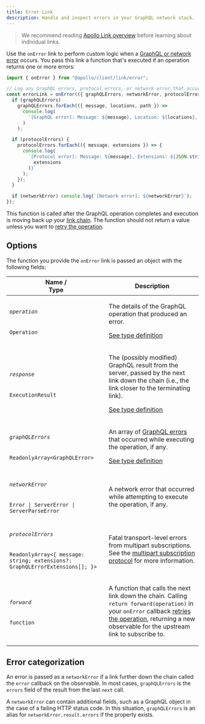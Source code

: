 ```yaml
---
title: Error Link
description: Handle and inspect errors in your GraphQL network stack.
---
```


> We recommend reading [Apollo Link overview](./introduction/) before learning about individual links.

Use the `onError` link to perform custom logic when a [GraphQL or network error](../../data/error-handling/) occurs. You pass this link a function that's executed if an operation returns one or more errors:

```js
import { onError } from "@apollo/client/link/error";

// Log any GraphQL errors, protocol errors, or network error that occurred
const errorLink = onError(({ graphQLErrors, networkError, protocolErrors }) => {
  if (graphQLErrors)
    graphQLErrors.forEach(({ message, locations, path }) =>
      console.log(
        `[GraphQL error]: Message: ${message}, Location: ${locations}, Path: ${path}`
      )
    );

  if (protocolErrors) {
    protocolErrors.forEach(({ message, extensions }) => {
      console.log(
        `[Protocol error]: Message: ${message}, Extensions: ${JSON.stringify(
          extensions
        )}`
      );
    });
  }

  if (networkError) console.log(`[Network error]: ${networkError}`);
});
```

This function is called after the GraphQL operation completes and execution is moving back _up_ your [link chain](./introduction/#handling-a-response). The function should not return a value unless you want to [retry the operation](../../data/error-handling#retrying-operations).

## Options

The function you provide the `onError` link is passed an object with the following fields:

<table class="field-table">
  <thead>
    <tr>
      <th>Name /<br/>Type</th>
      <th>Description</th>
    </tr>
  </thead>

<tbody>
<tr>
<td>

###### `operation`

`Operation`

</td>
<td>

The details of the GraphQL operation that produced an error.

[See type definition](https://github.com/apollographql/apollo-client/blob/main/src/link/core/types.ts#L14-L21)

</td>
</tr>

<tr>
<td>

###### `response`

`ExecutionResult`

</td>
<td>

The (possibly modified) GraphQL result from the server, passed by the next link down the chain (i.e., the link closer to the terminating link).

[See type definition](https://github.com/graphql/graphql-js/blob/main/src/execution/execute.ts#L104-L111)

</td>
</tr>

<tr>
<td>

###### `graphQLErrors`

`ReadonlyArray<GraphQLError>`

</td>
<td>

An array of [GraphQL errors](../../data/error-handling/#graphql-errors) that occurred while executing the operation, if any.

[See type definition](https://github.com/graphql/graphql-js/blob/main/src/error/GraphQLError.ts)

</td>
</tr>

<tr>
<td>

###### `networkError`

`Error | ServerError | ServerParseError`

</td>
<td>

A network error that occurred while attempting to execute the operation, if any.

</td>
</tr>

<tr>
<td>

###### `protocolErrors`

`ReadonlyArray<{ message: string; extensions?: GraphQLErrorExtensions[]; }>`

</td>
<td>

Fatal transport-level errors from multipart subscriptions. See the [multipart subscription protocol](https://www.apollographql.com/docs/graphos/routing/operations/subscriptions/multipart-protocol#message-and-error-format) for more information.

</td>
</tr>

<tr>
<td>

###### `forward`

`function`

</td>
<td>

A function that calls the next link down the chain. Calling `return forward(operation)` in your `onError` callback [retries the operation](../../data/error-handling#retrying-operations), returning a new observable for the upstream link to subscribe to.

</td>
</tr>

</tbody>
</table>

## Error categorization

An error is passed as a `networkError` if a link further down the chain called the `error` callback on the observable. In most cases, `graphQLErrors` is the `errors` field of the result from the last `next` call.

A `networkError` can contain additional fields, such as a GraphQL object in the case of a failing HTTP status code. In this situation, `graphQLErrors` is an alias for `networkError.result.errors` if the property exists.
